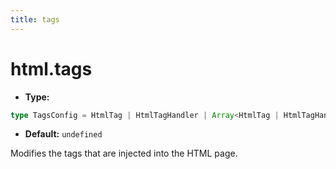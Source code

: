 ```yaml
---
title: tags
---
```


# html.tags

- **Type:**

```ts
type TagsConfig = HtmlTag | HtmlTagHandler | Array<HtmlTag | HtmlTagHandler>;
```

- **Default:** `undefined`

Modifies the tags that are injected into the HTML page.


<RsbuildConfig configName="html.tags" />

